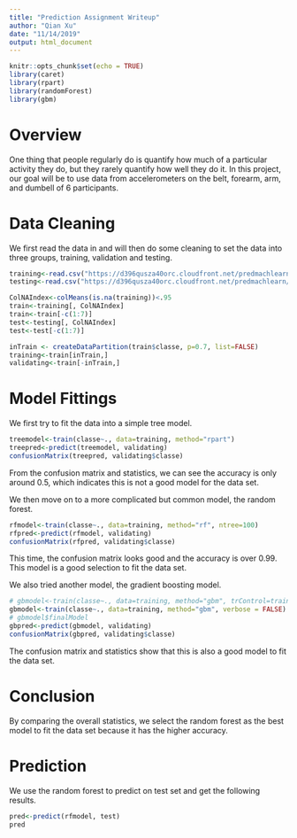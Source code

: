 ```yaml
---
title: "Prediction Assignment Writeup"
author: "Qian Xu"
date: "11/14/2019"
output: html_document
---
```


```r
knitr::opts_chunk$set(echo = TRUE)
library(caret)
library(rpart)
library(randomForest)
library(gbm)
```

# Overview

One thing that people regularly do is quantify how much of a particular activity they do, but they rarely quantify how well they do it. In this project, our goal will be to use data from accelerometers on the belt, forearm, arm, and dumbell of 6 participants.

# Data Cleaning

We first read the data in and will then do some cleaning to set the data into three groups, training, validation and testing.

```r
training<-read.csv("https://d396qusza40orc.cloudfront.net/predmachlearn/pml-training.csv", na.strings=c("NA", "#DIV/0!", " "))
testing<-read.csv("https://d396qusza40orc.cloudfront.net/predmachlearn/pml-testing.csv", na.strings=c("NA", "#DIV/0!", " "))
```

```r
ColNAIndex<-colMeans(is.na(training))<.95
train<-training[, ColNAIndex]
train<-train[-c(1:7)]
test<-testing[, ColNAIndex]
test<-test[-c(1:7)]

inTrain <- createDataPartition(train$classe, p=0.7, list=FALSE)
training<-train[inTrain,]
validating<-train[-inTrain,]
```

# Model Fittings

We first try to fit the data into a simple tree model.
```r
treemodel<-train(classe~., data=training, method="rpart")
treepred<-predict(treemodel, validating)
confusionMatrix(treepred, validating$classe)
```
From the confusion matrix and statistics, we can see the accuracy is only around 0.5, which indicates this is not a good model for the data set.

We then move on to a more complicated but common model, the random forest.
```r
rfmodel<-train(classe~., data=training, method="rf", ntree=100)
rfpred<-predict(rfmodel, validating)
confusionMatrix(rfpred, validating$classe)
```
This time, the confusion matrix looks good and the accuracy is over 0.99.  This model is a good selection to fit the data set.

We also tried another model, the gradient boosting model.
```r
# gbmodel<-train(classe~., data=training, method="gbm", trControl=trainControl(method="cv"), number=5)
gbmodel<-train(classe~., data=training, method="gbm", verbose = FALSE)
# gbmodel$finalModel
gbpred<-predict(gbmodel, validating)
confusionMatrix(gbpred, validating$classe)
```
The confusion matrix and statistics show that this is also a good model to fit the data set.

# Conclusion

By comparing the overall statistics, we select the random forest as the best model to fit the data set because it has the higher accuracy.

# Prediction

We use the random forest to predict on test set and get the following results.
```r
pred<-predict(rfmodel, test)
pred
```